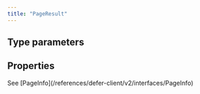 ```yaml
---
title: "PageResult"
---
```


## Type parameters

<ResponseField name="T" />

## Properties

<ResponseField name="data" type="T[]" />
<ResponseField name="pageInfo" type="PageInfo">
  See [PageInfo](/references/defer-client/v2/interfaces/PageInfo)
</ResponseField>
